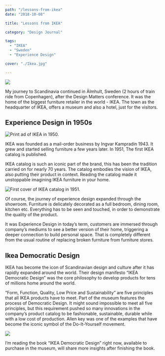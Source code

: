 ```yaml
---
path: "/lessons-from-ikea"
date: "2018-10-08"

title: "Lessons from IKEA"

category: "Design Journal"

tags: 
  - "IKEA"
  - "Sweden"
  - "Experience Design"

cover: "./Ikea.jpg"

---
```


![](./IMG_6226-Web-2.jpg)

My journey to Scandinavia continued in  Älmhult, Sweden (2 hours of train ride from Copenhagen), after the Design Matters conference. It was the home of the biggest furniture retailer in the world - IKEA. The town as the headquarter of IKEA, offers a museum and also a hotel, just for the visitors.

## Experience Design in 1950s

![Print ad of IKEA in 1950.](./IMG_6215-Web-1.jpg)

IKEA was founded as a mail-order business by Ingvar Kampradin 1943. It grew and started selling furniture a few years later. In 1951, The first IKEA catalog is published.

IKEA catalog is such an iconic part of the brand, this has been the tradition carried on for nearly 70 years. The catalog embodies the vision of IKEA, also putting their product in context. Reading the catalog made it unstoppable imagining IKEA furniture in your home. 

![First cover of IKEA catalog in 1951.](./IMG_6232-Web-3.jpg)

Of course, the journey of experience design expanded through the showroom. Furniture is delicately decorated as a full bedroom, dining room, kitchen etc. Everything has to be seen and touched, in order to demonstrate the quality of the product. 

It was Experience Design in today’s term, customers are immersed through company’s mediums to see a better version of their home, triggering a deeper connection to build personal space. That is completely different from the usual routine of replacing broken furniture from furniture stores.

## Ikea Democratic Design

IKEA has become the icon of Scandinavian design and culture after it has rapidly expanded around the world. Their design manifesto “IKEA Democratic Design” was the core philosophy to develop products for tens of millions home around the world.

“Form, Function, Quality, Low Price and Sustainability” are five principles that all IKEA products have to meet. Part of the museum features the process of Democratic Design. It might sound impossible to meet all five principles, but this requirement pushed so many innovations in the company’s product catalog to be fashionable, sustainable, durable while with a low cost of production. Allen key was one of the examples that have become the iconic symbol of the Do-It-Yourself movement. 

![](./IMG_6243-Web-4.jpg)

I’m reading the book “IKEA Democratic Design” right now, available to purchase in the museum, will share more insights after finishing the book. 